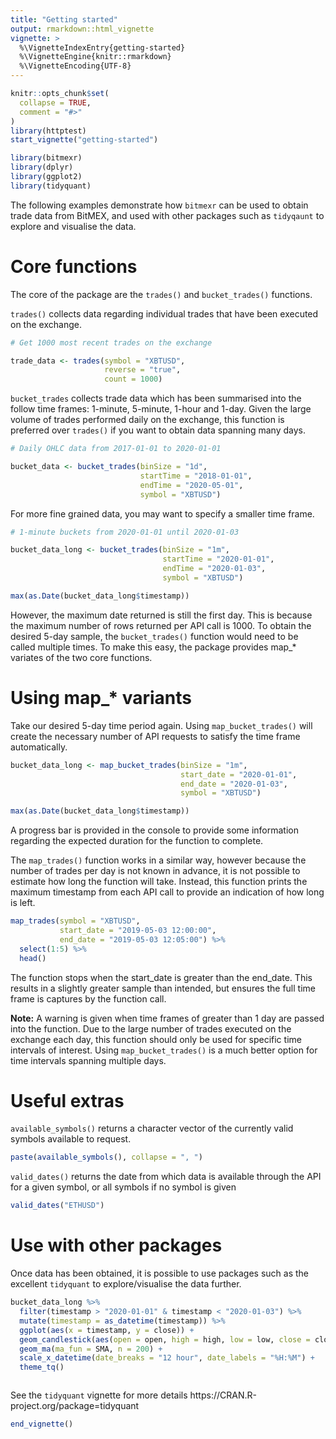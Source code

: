 ```yaml
---
title: "Getting started"
output: rmarkdown::html_vignette
vignette: >
  %\VignetteIndexEntry{getting-started}
  %\VignetteEngine{knitr::rmarkdown}
  %\VignetteEncoding{UTF-8}
---
```


```r
knitr::opts_chunk$set(
  collapse = TRUE,
  comment = "#>"
)
library(httptest)
start_vignette("getting-started")
```

```r
library(bitmexr)
library(dplyr)
library(ggplot2)
library(tidyquant)

```

The following examples demonstrate how `bitmexr` can be used to obtain trade data from BitMEX, and used with other packages such as `tidyqaunt` to explore and visualise the data.

# Core functions

The core of the package are the `trades()` and `bucket_trades()` functions. 

`trades()` collects data regarding individual trades that have been executed on the exchange. 

```r
# Get 1000 most recent trades on the exchange

trade_data <- trades(symbol = "XBTUSD",
                     reverse = "true",
                     count = 1000)
```


`bucket_trades` collects trade data which has been summarised into the follow time frames: 1-minute, 5-minute, 1-hour and 1-day. 
Given the large volume of trades performed daily on the exchange, this function is preferred over `trades()` if you want to obtain data spanning many days.

```r
# Daily OHLC data from 2017-01-01 to 2020-01-01

bucket_data <- bucket_trades(binSize = "1d", 
                             startTime = "2018-01-01", 
                             endTime = "2020-05-01",
                             symbol = "XBTUSD")

```

For more fine grained data, you may want to specify a smaller time frame.

```r
# 1-minute buckets from 2020-01-01 until 2020-01-03

bucket_data_long <- bucket_trades(binSize = "1m", 
                                  startTime = "2020-01-01", 
                                  endTime = "2020-01-03",
                                  symbol = "XBTUSD")

max(as.Date(bucket_data_long$timestamp))
```

However, the maximum date returned is still the first day. This is because the maximum number of rows returned per API call is 1000.
To obtain the desired 5-day sample, the `bucket_trades()` function would need to be called multiple times.
To make this easy, the package provides map_* variates of the two core functions.

# Using map_* variants

Take our desired 5-day time period again. Using `map_bucket_trades()` will create the necessary number of API requests to satisfy the time frame automatically.

```r

bucket_data_long <- map_bucket_trades(binSize = "1m", 
                                      start_date = "2020-01-01", 
                                      end_date = "2020-01-03",
                                      symbol = "XBTUSD")

max(as.Date(bucket_data_long$timestamp))
```

A progress bar is provided in the console to provide some information regarding the expected duration for the function to complete.

The `map_trades()` function works in a similar way, however because the number of trades per day is not known in advance, it is not possible to estimate how long the function will take.
Instead, this function prints the maximum timestamp from each API call to provide an indication of how long is left.

```r
map_trades(symbol = "XBTUSD",
           start_date = "2019-05-03 12:00:00", 
           end_date = "2019-05-03 12:05:00") %>% 
  select(1:5) %>% 
  head()

```

The function stops when the start_date is greater than the end_date. This results in a slightly greater sample than intended, but ensures the full time frame is captures by the function call.

**Note:** A warning is given when time frames of greater than 1 day are passed into the function. Due to the large number of trades executed on the exchange each day, this function should only be used for specific time intervals of interest.
Using `map_bucket_trades()` is a much better option for time intervals spanning multiple days.

# Useful extras

`available_symbols()` returns a character vector of the currently valid symbols available to request.

```r
paste(available_symbols(), collapse = ", ")
```

`valid_dates()` returns the date from which data is available through the API for a given symbol, or all symbols if no symbol is given

```r
valid_dates("ETHUSD")
```


# Use with other packages

Once data has been obtained, it is possible to use packages such as the excellent `tidyquant` to explore/visualise the data further.

```r

bucket_data_long %>% 
  filter(timestamp > "2020-01-01" & timestamp < "2020-01-03") %>% 
  mutate(timestamp = as_datetime(timestamp)) %>% 
  ggplot(aes(x = timestamp, y = close)) +
  geom_candlestick(aes(open = open, high = high, low = low, close = close)) +
  geom_ma(ma_fun = SMA, n = 200) +
  scale_x_datetime(date_breaks = "12 hour", date_labels = "%H:%M") +
  theme_tq()



```

See the `tidyquant` vignette for more details https://CRAN.R-project.org/package=tidyquant

```r
end_vignette()
```
